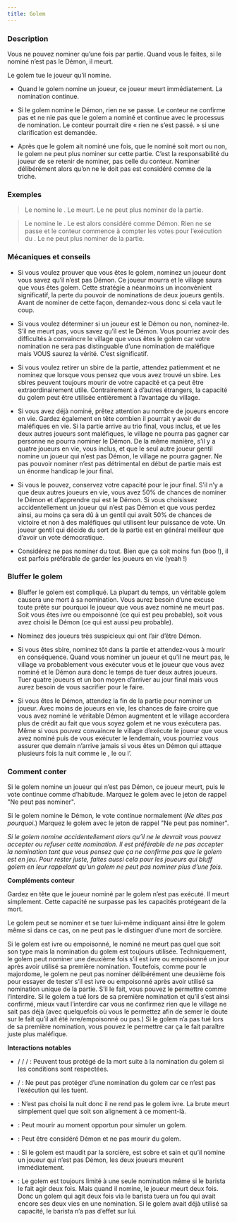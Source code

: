 ```yaml
---
title: Golem
---
```



<Role GOLEM header />

### Description

Vous ne pouvez nominer qu’une fois par partie. Quand vous le faites, si le nominé n’est pas le Démon, il meurt.

Le golem tue le joueur qu’il nomine.

-   Quand le golem nomine un joueur, ce joueur meurt immédiatement. La nomination continue.

-   Si le golem nomine le Démon, rien ne se passe. Le conteur ne confirme pas et ne nie pas que le golem a nominé et continue avec le processus de nomination. Le conteur pourrait dire « rien ne s’est passé. » si une clarification est demandée.

-   Après que le golem ait nominé une fois, que le nominé soit mort ou non, le golem ne peut plus nominer sur cette partie. C’est la responsabilité du joueur de se retenir de nominer, pas celle du conteur. Nominer délibérément alors qu’on ne le doit pas est considéré comme de la triche. 

### Exemples

> Le <Role GOLEM /> nomine le <Role CULTIVATEUR_DE_PAVOT />. Le <Role CULTIVATEUR_DE_PAVOT /> meurt. Le <Role GOLEM /> ne peut plus nominer de la partie.

> Le <Role GOLEM /> nomine le <Role RECLUS />. Le <Role RECLUS /> est alors considéré comme Démon. Rien ne se passe et le conteur commence à compter les votes pour l’exécution du <Role RECLUS />. Le <Role GOLEM /> ne peut plus nominer de la partie.

### Mécaniques et conseils

- Si vous voulez prouver que vous êtes le golem, nominez un joueur dont vous savez qu’il n’est pas Démon. Ce joueur mourra et le village saura que vous êtes golem. Cette stratégie a néanmoins un inconvénient significatif, la perte du pouvoir de nominations de deux joueurs gentils. Avant de nominer de cette façon, demandez-vous donc si cela vaut le coup.

- Si vous voulez déterminer si un joueur est le Démon ou non, nominez-le. S’il ne meurt pas, vous savez qu’il est le Démon. Vous pourriez avoir des difficultés à convaincre le village que vous êtes le golem car votre nomination ne sera pas distinguable d’une nomination de maléfique mais VOUS saurez la vérité. C’est significatif.

- Si vous voulez retirer un sbire de la partie, attendez patiemment et ne nominez que lorsque vous pensez que vous avez trouvé un sbire. Les sbires peuvent toujours mourir de votre capacité et ça peut être extraordinairement utile. Contrairement à d’autres étrangers, la capacité du golem peut être utilisée entièrement à l’avantage du village.

- Si vous avez déjà nominé, prêtez attention au nombre de joueurs encore en vie. Gardez également en tête combien il pourrait y avoir de maléfiques en vie. Si la partie arrive au trio final, vous inclus, et ue les deux autres joueurs sont maléfiques, le village ne pourra pas gagner car personne ne pourra nominer le Démon. De la même manière, s’il y a quatre joueurs en vie, vous inclus, et que le seul autre joueur gentil nomine un joueur qui n’est pas Démon, le village ne pourra gagner. Ne pas pouvoir nominer n’est pas détrimental en début de partie mais est un énorme handicap le jour final. 

- Si vous le pouvez, conservez votre capacité pour le jour final. S’il n’y a que deux autres joueurs en vie, vous avez 50% de chances de nominer le Démon et d’apprendre qui est le Démon. Si vous choisissez accidentellement un joueur qui n’est pas Démon et que vous perdez ainsi, au moins ça sera dû à un gentil qui avait 50% de chances de victoire et non à des maléfiques qui utilisent leur puissance de vote. Un joueur gentil qui décide du sort de la partie est en général meilleur que d’avoir un vote démocratique.

- Considérez ne pas nominer du tout. Bien que ça soit moins fun (boo !), il est parfois préférable de garder les joueurs en vie (yeah !)

### Bluffer le golem

- Bluffer le golem est compliqué. La plupart du temps, un véritable golem causera une mort à sa nomination. Vous aurez besoin d’une excuse toute prête sur pourquoi le joueur que vous avez nominé ne meurt pas. Soit vous êtes ivre ou empoisonné (ce qui est peu probable), soit vous avez choisi le Démon (ce qui est aussi peu probable).

- Nominez des joueurs très suspicieux qui ont l’air d’être Démon.

- Si vous êtes sbire, nominez tôt dans la partie et attendez-vous à mourir en conséquence. Quand vous nominer un joueur et qu’il ne meurt pas, le village va probablement vous exécuter vous et le joueur que vous avez nominé et le Démon aura donc le temps de tuer deux autres joueurs. Tuer quatre joueurs et un bon moyen d’arriver au jour final mais vous aurez besoin de vous sacrifier pour le faire.

- Si vous êtes le Démon, attendez la fin de la partie pour nominer un joueur. Avec moins de joueurs en vie, les chances de faire croire que vous avez nominé le véritable Démon augmentent et le village accordera plus de crédit au fait que vous soyez golem et ne vous exécutera pas. Même si vous pouvez convaincre le village d’exécute le joueur que vous avez nominé puis de vous exécuter le lendemain, vous pourriez vous assurer que demain n’arrive jamais si vous êtes un Démon qui attaque plusieurs fois la nuit comme le <Role SHABALOTH />, le <Role PO /> ou l’<Role AL_HADIKHIA />.

### Comment conter

Si le golem nomine un joueur qui n’est pas Démon, ce joueur meurt, puis le vote continue comme d’habitude. Marquez le golem avec le jeton de rappel "Ne peut pas nominer".

Si le golem nomine le Démon, le vote continue normalement (_Ne dites pas pourquoi._) Marquez le golem avec le jeton de rappel "Ne peut pas nominer".

_Si le golem nomine accidentellement alors qu’il ne le devrait vous pouvez accepter ou refuser cette nomination. Il est préférable de ne pas accepter la nomination tant que vous pensez que ça ne confirme pas que le golem est en jeu. Pour rester juste, faites aussi cela pour les joueurs qui bluff golem en leur rappelant qu’un golem ne peut pas nominer plus d’une fois._

**Compléments conteur**

Gardez en tête que le joueur nominé par le golem n’est pas exécuté. Il meurt simplement. Cette capacité ne surpasse pas les capacités protégeant de la mort. 

Le golem peut se nominer et se tuer lui-même indiquant ainsi être le golem même si dans ce cas, on ne peut pas le distinguer d’une mort de sorcière.

Si le golem est ivre ou empoisonné, le nominé ne meurt pas quel que soit son type mais la nomination du golem est toujours utilisée. Techniquement, le golem peut nominer une deuxième fois s’il est ivre ou empoisonné un jour après avoir utilisé sa première nomination. Toutefois, comme pour le majordome, le golem ne peut pas nominer délibérément une deuxième fois pour essayer de tester s’il est ivre ou empoisonné après avoir utilisé sa nomination unique de la partie. S’il le fait, vous pouvez le permettre comme l’interdire. Si le golem a tué lors de sa première nomination et qu’il s’est ainsi confirmé, mieux vaut l’interdire car vous ne confirmez rien que le village ne sait pas déjà (avec quelquefois où vous le permettez afin de semer le doute sur le fait qu’il ait été ivre/empoisonné ou pas.) Si le golem n’a pas tué lors de sa première nomination, vous pouvez le permettre car ça le fait paraître juste plus maléfique.

**Interactions notables**

- <Role FOU /> / <Role MARIN /> / <Role HERBORISTE /> / <Fabled ARTISAN /> : Peuvent tous protégé de la mort suite à la nomination du golem si les conditions sont respectées.

- <Role PACIFISTE /> / <Role AVOCAT_DU_DIABLE /> : Ne peut pas protéger d’une nomination du golem car ce n’est pas l’exécution qui les tuent.

- <Role BRUTE /> : N’est pas choisi la nuit donc il ne rend pas le golem ivre. La brute meurt simplement quel que soit son alignement à ce moment-là.

- <Role INVENTEUR />: Peut mourir au moment opportun pour simuler un golem.

- <Role RECLUS /> : Peut être considéré Démon et ne pas mourir du golem.

- <Role SORCIERE /> : Si le golem est maudit par la sorcière, est sobre et sain et qu’il nomine un joueur qui n’est pas Démon, les deux joueurs meurent immédiatement. 

- <Role BARISTA /> : Le golem est toujours limité à une seule nomination même si le barista le fait agir deux fois. Mais quand il nomine, le joueur meurt deux fois. Donc un golem qui agit deux fois via le barista tuera un fou qui avait encore ses deux vies en une nomination. Si le golem avait déjà utilisé sa capacité, le barista n’a pas d’effet sur lui.
